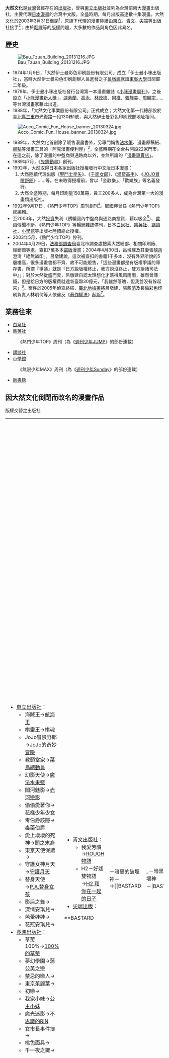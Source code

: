 {{Infobox Company 
| company_name = 大然文化事業股份有限公司
| company_name_en = Da Ran Culture Enterprise Co., Ltd.
| company_logo = [[File:Da-Ran-logo.gif|大然文化商標]]
| company_type = 股份有限公司
| company_slogan = 
| market_information = 
| foundation = 1988年
| defunct = 2003年3月31日
| location = [[臺北市|臺北市]][[大同區_(臺北市)|大同區]]重慶北路二段48號12樓之1（寶鑽大樓）
| zip_code = 
| telephone_no = 
| key_people = [[呂墩建|呂墩建]]（創辦人）<br />呂林銀杏（發行人）
| industry = 出版業
| products = 圖書出版
| capital = [[新台幣|新台幣]]1億880萬元<ref>[http://i.imgur.com/zApnSt5.png 營業人統一編號查詢] {{Wayback|url=http://i.imgur.com/zApnSt5.png |date=20150518083804 }}（財政部稅務入口網）</ref>
| revenue = 
| operating_income = 
| net_income = 
| num_employees = 
| accounting_period = 
| parent = 
| subsid = 大然伊士曼彩色印刷股份有限公司<br>大然文化事業（香港）股份有限公司
| homepage = 
| footnotes = 
| width = 
}}
'''大然文化'''是[[台灣|台灣]]曾經存在的[[出版社|出版社]]，曾與[[東立出版社|東立出版社]]並列為台灣前兩大[[漫畫|漫畫]]出版社，主要代理[[日本漫畫|日本漫畫]]的台灣中文版。全盛時期，每月出版高達數十集漫畫。大然文化於2003年3月31日[[倒閉|倒閉]]<ref>[http://gcis.nat.gov.tw/pub/cmpy/cmpyInfoAction.do?method=detail&banNo=84097128 經濟部商業司 - 公司及分公司基本資料查詢(明細) - 大然文化事業股份有限公司]{{Dead link|date=2018年7月 |bot=InternetArchiveBot |fix-attempted=no }}</ref>，原旗下代理的漫畫陸續由[[東立出版社|東立]]、[[青文出版社|青文]]、[[尖端出版|尖端]]等出版社接手<ref>{{cite news | language =  | author = 林怡君 | coauthors =  | url = http://old.ltn.com.tw/2004/new/jan/15/life/young-2.htm | title = 大然事件餘波蕩漾 小學館來台召開記者會 | work =  | publisher = 自由時報 | pages =  | date = 2004-01-15 | accessdate =  | archive-date = 2015-02-17 | archive-url = https://web.archive.org/web/20150217155324/http://old.ltn.com.tw/2004/new/jan/15/life/young-2.htm | dead-url = no }}</ref>；由於[[翻譯|翻譯]]等的[[版權|版權]]問題，大多數的作品與角色因此易名。

==歷史==
[[File:Bau_Tzuan_Building_20131216.JPG|thumb]]
*1974年1月9日，「大然伊士曼彩色印刷股份有限公司」成立「伊士曼小咪出版社」，當時大然伊士曼彩色印刷創辦人呂進發之子[[呂墩建|呂墩建]]就讀[[東吳大學_(台灣)|東吳大學]]日間部二年級。
*1979年，伊士曼小咪出版社發行台灣第一本漫畫雜誌《[[小咪漫畫周刊|小咪漫畫周刊]]》，之後設立「[[小咪漫畫新人獎|小咪漫畫新人獎]]」，[[游素蘭|游素蘭]]、[[高永|高永]]、[[林政德|林政德]]、[[阿推|阿推]]、[[張靜美|張靜美]]、[[周顯宗|周顯宗]]……等台灣漫畫家藉此出道。
*1988年，「大然文化事業股份有限公司」正式成立；大然文化第一代總部設於[[新北市|臺北縣]][[三重區|三重市]]光復路一段130巷1號，與大然伊士曼彩色印刷總部地址相同。
[[File:Acco_Comic_Fun_House_banner_20130324.jpg|thumb]]
*1989年，大然文化首創除了販售漫畫書外，另專門銷售[[沾水筆|沾水筆]]、漫畫原稿紙、[[網點|網點]]等漫畫工具的「阿克漫畫便利屋」<ref>後來也有一家「捷比漫畫便利屋」同樣採取連鎖店的經營方式，創辦人名為曾慶松。</ref>，全盛時期在全台共開設22家門市。在這之前，除了漫畫的中盤商與通路商以外，並無所謂的「[[漫畫專賣店|漫畫專賣店]]」。
*1989年7月，《[[先鋒動畫|先鋒動畫]]》創刊。
*1992年，大然取得日本各家出版社授權發行中文版日本漫畫：
*#大然陸續代理出版《[[聖鬥士星矢|聖鬥士星矢]]》、《[[千面女郎|千面女郎]]》、《[[灌籃高手|灌籃高手]]》、《[[JOJO冒險野郎|JOJO冒險野郎]]》……等。在未取得授權前，曾以「金歡樂」、「歡樂族」等名義發行。
*#大然全盛時期，每月印刷量150萬冊，員工200多人，成為台灣第一大的漫畫類出版社。
*1992年9月17日，《熱門少年TOP》周刊創刊<ref>{{Cite web|url=|author=白冰瑩|title=發燒漫畫雜誌大盤點|publisher=聯合報|date=1996-10-12|accessdate=2016-09-24|pages=46|quote=《熱門少年TOP》 創刊：民國八十一年九月十七日，周刊。}}</ref>。鄭國興曾任《熱門少年TOP》總編輯。
*至2003年，大然[[投資|投資]]失利（誘騙國內中盤商與通路商投資，藉以吸金<ref>[http://news.ltn.com.tw/news/society/paper/88315 出版「灌籃高手」 大然董事長詐財4千萬] {{Wayback|url=http://news.ltn.com.tw/news/society/paper/88315 |date=20150518082944 }}，《[[自由時報|自由時報]]》。</ref>）、[[裁員|裁員]]傳聞不斷，《熱門少年TOP》等暢銷雜誌停刊，日本[[白泉社|白泉社]]、[[集英社|集英社]]、[[講談社|講談社]]、[[小學館|小學館]]等出版社陸續終止授權。
*2003年5月，《熱門少年TOP》停刊。
*2004年4月29日，[[法務部調查局|法務部調查局]]臺北市調查處搜索大然總部、相關印刷廠、經銷商等處，查扣7萬多本[[盜版|盜版]]漫畫；2004年4月30日，呂墩建及其妻張靚菡澄清「絕無盜印」，呂墩建說，這次被查扣的書籍1千多本、沒有外界所說的5層樓高，很多漫畫書都不齊、故不可能販售，「這些漫畫都是有版權爭議的庫存書，所謂『爭議』就是『日方說版權終止，我方說沒終止，雙方訴諸司法中』」；對於大然從盛而衰，呂墩建自認太理想化才落得風風雨雨，雖然曾賺錢，但是給日方的版權費就達新臺幣30億元，「我雖然落魄，但我並沒有躲起來」<ref>星報：[http://mypaper.pchome.com.tw/a10820h/post/1322925046 大然怎麼走「盜」這種地步？ 家族企業拉扯多 理想過高換落魄] {{Wayback|url=http://mypaper.pchome.com.tw/a10820h/post/1322925046 |date=20160703112453 }}。</ref>。案件於2005年偵查終結，[[臺北地檢署|臺北地檢署]]將呂墩建、張靚菡及長倫彩色印刷負責人林明何等人依違反《[[s:著作權法|著作權法]]》[[起訴|起訴]]<ref>[http://www.appledaily.com.tw/appledaily/article/headline/20050921/2068947/ 蘋果日報：盜印漫畫 出版商起訴] {{Wayback|url=http://www.appledaily.com.tw/appledaily/article/headline/20050921/2068947/ |date=20141005231245 }}。</ref>。
==業務往來==
* [[白泉社|白泉社]]
* [[集英社|集英社]]
: 《熱門少年TOP》周刊（為《[[週刊少年JUMP|週刊少年JUMP]]》的部份連載）
* [[講談社|講談社]]
* [[小學館|小學館]]
: 《無限少年MAX》周刊（為《[[週刊少年Sunday|週刊少年Sunday]]》的部份連載）
* [[新書館|新書館]]
==因大然文化倒閉而改名的漫畫作品==
;版權交替之出版社
{|
|
*[[東立出版社|東立出版社]]：
**海賊王→[[航海王|航海王]]
**棋靈王→[[棋魂|棋魂]]
**JoJo冒險野郎→[[JoJo的奇妙冒險|JoJo的奇妙冒險]]
**教頭當家→[[菜鳥總動員|菜鳥總動員]]
**幻影天使→[[魔法水果籃|魔法水果籃]]
**闇河魅影→[[赤河戀影|赤河戀影]]
**偷偷愛著你→[[花樣少年少女|花樣少年少女]]
**毒伯爵該隱→[[毒藥伯爵|毒藥伯爵]]
**愛上壞壞的死神→[[闇之末裔|闇之末裔]]
**東京天使保鑣→{{tsl|ja|東京クレイジーパラダイス|東京瘋狂天堂}}
**守護女神月天→[[守護月天|守護月天]]
**替身天使→[[P.A.替身女孩|P.A.替身女孩]]
**影后之舞→{{tsl|ja|シネマの帝国|影后之舞|星光伴我心}}
**深情安琪兒→{{tsl|ja|青りんご迷宮|青蘋果迷宮}}
**芭蕾娃娃→{{tsl|ja|もう一人のマリオネット|另一個傀儡娃娃}}
**花冠安琪兒→{{tsl|ja|花冠のマドンナ|花冠美人}}
*[[長鴻出版社|長鴻出版社]]：
**草莓100%→[[100%的草莓|100%的草莓]]
**夢幻學園→蒲公英之戀
**禁忌的戀人→{{tsl|ja|罪に濡れたふたり|烈愛罪人}}
**東京茱麗葉→{{tsl|ja|東京ジュリエット|東京茱麗葉|東京灰姑娘}}
**初戀→{{tsl|ja|「彼」first love|初戀的悸動}}
**我家小妹→[[公主小妹|公主小妹]]
**魔光迷影→[[不思議的RIN|不思議的RIN]]
**女市長事件簿→{{tsl|ja|市長 遠山京香|市長遠山京香}}
**桃色面具→{{tsl|ja|レディー・マスカレード|假面淑女}}
**千一夜之鍵→{{tsl|ja|千一夜の鍵|千一夜之鍵|千一夜物語}}
|
*[[青文出版社|青文出版社]]：
**我愛芳隣→[[ROUGH物語|ROUGH物語]]
**H2－好逑雙物語→[[H2_(漫画)|H2 和你在一起的日子]]
*[[尖端出版|尖端出版]]：
**BASTARD!! －暗黑的破壞神－→[[BASTARD!!_－暗黑的破壞神－|BASTARD!! －暗黑破壞神－]]
**天才寶貝→[[家有天才寶貝|家有天才寶貝]]
**戀愛心情天→[[戀愛小魔女|戀愛小魔女]]
**橘子醬男孩→[[橘子醬男孩|桔子醬男孩]]
**薄荷關係→[[薄荷關係|薄荷戀曲]]
**小鰍的憂鬱→忍者少女的煩惱
**I·O·N－依音→愛情魔法I·O·N
**滿月美眉→[[尋找滿月|尋找滿月]]
**玩偶遊戲→[[孩子們的遊戲|孩子們的遊戲]]
**寶貝★★我愛你→[[愛你寶貝|愛你★★寶貝]]
**檸檬汽水酸甜甜→我們的旅程
**愛情通關密語→撞球寶貝
**芳鄰同盟會→[[芳鄰物語|芳鄰物語]]
**愛情火辣辣→{{tsl|ja|げっちゅー|愛上了火}}
**快感♥指令→{{tsl|ja|快感・フレーズ|超快感指令}}
**惡魔愛神→處女危機
**夢幻遊戲→[[夢幻遊戲|幻夢遊戲]]
**夢幻天女→[[夢幻妖子|幻夢天女]]
**魔法愛麗絲→[[魔法愛麗絲|魔幻愛莉絲]]
**魔力小馬→[[潮與虎|潮與虎]]
**天草X→{{tsl|ja|AMAKUSA1637|天草物語}}
**白色圓舞曲→{{tsl|ja|円舞曲は白いドレスで|白色圓舞曲|白色華爾茲}}
**白木蘭圓舞曲→深情白木蘭
**{{tsl|ja|アナスタシア倶楽部|迷情佳人}}→尋找公主
|}

== 參考資料 ==
{{commonscat|Da Ran Culture Enterprise}}
* [http://www.keyinpm.cn/html/show/200809/26-56528-2.shtml 印刷經理人：呂進發：光陰的故事]{{Wayback|url=http://www.keyinpm.cn/html/show/200809/26-56528-2.shtml |date=20180131114906 }}
{{reflist}}

{{台灣漫畫}}
[[Category:臺灣漫畫出版社|D大]]
[[Category:臺灣已結業出版社|D大]]
[[Category:1988年成立的公司|D大]]
[[Category:2003年結業公司|D大]]